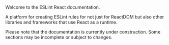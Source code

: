 
<ESLintReactCard />

Welcome to the ESLint React documentation.

A platform for creating ESLint rules for not just for ReactDOM but also other libraries and frameworks that use React as a runtime.

<Warning>
  Please note that the documentation is currently under construction. Some
  sections may be incomplete or subject to changes.
</Warning>
